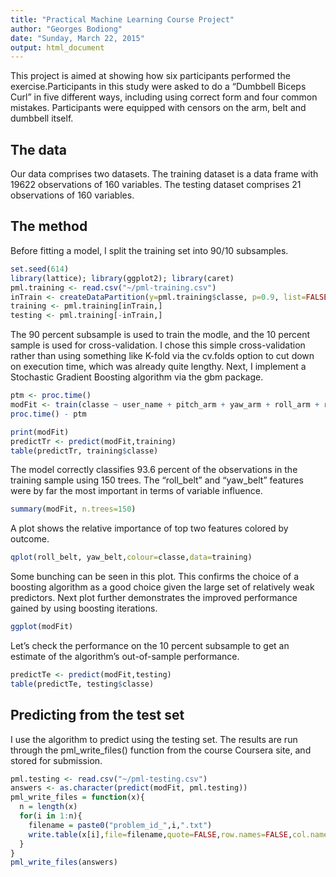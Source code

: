 ```yaml
---
title: "Practical Machine Learning Course Project"
author: "Georges Bodiong"
date: "Sunday, March 22, 2015"
output: html_document
---
```


This project is aimed at showing how six participants performed the exercise.Participants in this study were asked to do a "Dumbbell Biceps Curl" in five different ways, including using correct form and four common mistakes. Participants were equipped with censors on the arm, belt and dumbbell itself.  

## The data

Our data comprises two datasets. The training dataset is a data frame with 19622 observations of 160 variables. The testing dataset comprises 21 observations of 160 variables. 

## The method

Before fitting a model, I split the training set into 90/10 subsamples.

```r
set.seed(614)
library(lattice); library(ggplot2); library(caret)
pml.training <- read.csv("~/pml-training.csv")
inTrain <- createDataPartition(y=pml.training$classe, p=0.9, list=FALSE)
training <- pml.training[inTrain,]
testing <- pml.training[-inTrain,]
```

The 90 percent subsample is used to train the modle, and the 10 percent sample is used for cross-validation. I chose this simple cross-validation rather than using something like K-fold via the cv.folds option to cut down on execution time, which was already quite lengthy. Next, I implement a Stochastic Gradient Boosting algorithm via the gbm package.

```r
ptm <- proc.time()
modFit <- train(classe ~ user_name + pitch_arm + yaw_arm + roll_arm + roll_belt + pitch_belt + yaw_belt + gyros_belt_x + gyros_belt_y + gyros_belt_z + accel_belt_x + accel_belt_y + accel_belt_z + magnet_belt_x + magnet_belt_y + magnet_belt_z + gyros_arm_x + gyros_arm_y + gyros_arm_z + accel_arm_x + accel_arm_y + accel_arm_z + magnet_arm_x + magnet_arm_y + magnet_arm_z + roll_dumbbell + pitch_dumbbell + yaw_dumbbell, method="gbm", data=training, verbose=FALSE)
proc.time() - ptm

print(modFit)
predictTr <- predict(modFit,training)
table(predictTr, training$classe)
```

The model correctly classifies 93.6 percent of the observations in the training sample using 150 trees. The "roll_belt" and "yaw_belt" features were by far the most important in terms of variable influence. 

```r
summary(modFit, n.trees=150)
```

A plot shows the relative importance of top two features colored by outcome.

```r
qplot(roll_belt, yaw_belt,colour=classe,data=training)
```

Some bunching can be seen in this plot. This confirms the choice of a boosting algorithm as a good choice given the large set of relatively weak predictors. Next plot further demonstrates the improved performance gained by using boosting iterations.

```r
ggplot(modFit)
```

Let's check the performance on the 10 percent subsample to get an estimate of the algorithm's out-of-sample performance.

```r
predictTe <- predict(modFit,testing)
table(predictTe, testing$classe)
```

## Predicting from the test set

I use the algorithm to predict using the testing set. The results are run through the pml_write_files() function from the course Coursera site, and stored for submission. 

```r
pml.testing <- read.csv("~/pml-testing.csv")
answers <- as.character(predict(modFit, pml.testing))
pml_write_files = function(x){
  n = length(x)
  for(i in 1:n){
    filename = paste0("problem_id_",i,".txt")
    write.table(x[i],file=filename,quote=FALSE,row.names=FALSE,col.names=FALSE)
  }
}
pml_write_files(answers)

```

